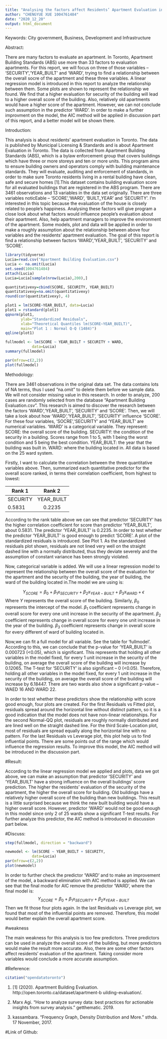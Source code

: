 ```yaml
---
title: "Analysing the factors affect Residents’ Apartment Evaluation in Toronto"
author: "CHENGYUE XUE 1004761484"
date: "2020_12_20"
output: html_document
---
```



Keywords: City government, Business, Development and Infrastructure


Abstract:

There are many factors to evaluate an apartment. In Toronto, Apartment Building Standards (ABS) use more than 33 factors to evaluation apartments. For this report, we will focus on three of those variables -- 'SECURITY','YEAR_BUILT' and 'WARD', trying to find a relationship between the overall socre of the apartment and these three variables. A linear regression model is introduced in this report to analyze the relationship between them. Some plots are shown to represent the relationship we found. We find that a higher evaluation for security of the building will lead to a higher overall score of the building. Also, relatively old apartments would have a higher score of the apartment. However, we can not conclude such assumption in the predictor 'WARD'. In order to make a further improvment on the model, the AIC method will be applied in discussion part of this report, and a better model will be shown there.


Introduction:

   This analysis is about residents' apartment evaluation in Toronto. The data is published by Municipal Licensing & Standards and is about Apartment Evaluation in Toronto. The data is collected from Apartment Building Standards (ABS), which is a bylaw enforcement group that covers buildings which have three or more storeys and ten or more units. This program aims to ensure building owners and operators comply with building maintenance standards. They will evaluate, auditing and enforcement of standards, in order to make sure Toronto residents living in a rental building have clean, safe and secure homes [1].This dataset contains building evaluation score for all evaluated buildings that are registered in the ABS program. There are 3461 observations and 13 variables in the data set originally. There are three variables noticEable -- 'SCORE','WARD', 'BUILT_YEAR' and 'SECURITY'. I’m interested in this topic because the evaluation of the house is closely related to people’s happiness. Analysing these factors will give program a close look about what factors would influence people's evaluation about their apartment. Also, help apartment managers to improve the environment of the apartment. Some models, plot and data will be applied in order to make a roughly  assumption about the relationship between above four variables and the residents' apartment evaluation. The goal of this report is find a relationship between factors 'WARD','YEAR_BUILT', 'SECURITY' and 'SCORE'.
 



```r
library(tidyverse)
Lucia=read.csv("Apartment Building Evaluation.csv")
Lucia <- na.omit(Lucia)
set.seed(1004761484)
attach(Lucia)
Lucia=Lucia[sample(nrow(Lucia),200),]
```

```r
quantitativexy=cbind(SCORE, SECURITY, YEAR_BUILT)
quantitativexy=na.omit(quantitativexy)
round(cor(quantitativexy), 4)
```


```r
plot1 = lm(SCORE~YEAR_BUILT, data=Lucia) 
plot1 = rstandard(plot1)
qqnorm(plot1, 
       ylab="Standardized Residuals", 
       xlab="Theoretical Quantiles lm(SCORE~YEAR_BUILT)", 
       main="Plot 1 : Normal Q-Q (1484)") 
qqline(plot1)
```



```r
fullmodel <- lm(SCORE ~ YEAR_BUILT + SECURITY + WARD,
            data=Lucia)
summary(fullmodel)
```



```r
par(mfrow=c(2,2))
plot(fullmodel)
```


Methodology:
  
  There are 3461 observations in the original data set. The data contains lots of NA terms, thus I used "na.omit" to delete them before we sample data. We will not consider missing value in this research. In order to analyze, 200 cases are randomly selected from the database "Apartment Building Evaluation.csv". This research is aimed to discover the research between the factors 'WARD','YEAR_BUILT', 'SECURITY' and 'SCORE'. Then, we will take a look about how 'WARD','YEAR_BUILT', 'SECURITY' influence 'SCORE'. For these four variables, 'SOCRE','SECURITY' and 'YEAR_BUILT' are numerical variables. 'WARD' is a categorical variable. They represent:
    SCORE: the overall score of the building.
    SECURITY: the condition of the security in a building. Scores range from 1 to 5, with 1 being               the worst condition and 5 being the best condition.
    YEAR_BUILT: the year that the building was built in.
    WARD: where the building located in. All data is based on the 25 ward system.

  Firstly, I want to calculate the correlation between the three quantitative variables above. Then, summarized each quantitative predictor for the overall score ranked, in terms their correlation coefficient, from highest to lowest:


 Rank 1 |Rank 2 | 
--------|:----: |
 SECURITY | YEAR_BUILT |
 0.5831 | 0.2235 |

  According to the rank table above we can see that predictor 'SECURITY' has the higher correlation coefficient for score than predictor 'YEAR_BUILT', about 0.5831. The predictor 'YEAR_BUILT' is 0.2235. In order to test whether the predictor 'YEAR_BUILT' is good enough to predict 'SCORE'. A plot of the standardized residuals is introduced. See Plot 1. As the standardized residuals plot shown, residuals are not lined very well on the straight dashed line with a normally distributed, thus they deviate severely and the assumption of constant variance has been strongly violated.

  Now, categorical variable is added. We will use a linear regression model to represent the relationship between the overall score of the evaluation for the apartment and the security of the building, the year of building, the ward of the building located in.The model we are using is:


$$ Y_{SCORE} = \beta_0+\beta_1  x_{SECURITY} + \beta_2 x_{YEAR-BUILT} +\beta_3 x_{WARD}+\epsilon$$
Where $Y$ represents the overall score of the building. Similarly, 
$\beta_0$ represents the intercept of the model.
$\beta_1$ coefficient represents change in overall score for every one unit increase in the security of the apartment.
$\beta_2$ coefficient represents change in overall score for every one unit increase in the year of the building.
$\beta_3$ coefficient represents change in overall score for every different of ward of building located in.

Now,we can fit a full model for all variable. See the table for 'fullmodel'. According to this, we can conclude that the p-value for 'YEAR_BUILT' is 0.000723 (<0.05), which is significant. This represents that holding all other variables in the model fixed, for every 1 unit increase in the security of the building, on average the overall score of the building will increase by 0.12065. The T-test for 'SECURITY' is also significant -- 0 (<0.05). Therefore, holding all other variables in the model fixed, for every 1 unit increase in the security of the building, on average the overall score of the building will increase by 6.18447. There are two wards also show a significant p-value -- WAED 16 AND WARD 22. 

  In order to test whether these predictors show the relationship with score good enough, four plots are created. For the first Residuals vs Fitted plot, residuals spread around the horizontal line without distinct pattern, so it is a good indication that the model does not have non-linear relationships. For the second Normal-QQ plot, residuals are roughly normally distributed and are lined well on the straight dashed line. For the third Scale-Location plot, most of residuals are spread equally along the horizontal line with no pattern. For the last Residuals vs Leverage plot, this plot help us to find influential points. There are some points out of the range which would influence the regression results. To improve this model, the AIC method will be introduced in the discussion part.
  


#Result:

According to the linear regression model we applied and plots, data we got above, we can make an assumption that  predictor 'SECURITY' and 'YEAR_BUILT' have a strong influence on the overall buildings' score prediction. The higher the residents' evaluation of the security of the apartment, the higher the overall score for building. Old buildings have a relatively higher overall score of the building than new buildings. This result is a little surprised because we think the new built building would have a higher overall score. However, predictor 'WARD' would not be good enough in this model since only 2 of 25 wards show a significant T-test results. For further analyze this predictor, the AIC method is introduced in discussion part below.



#Discuss:
```r
step(fullmodel, direction = "backward")
```

```r
newmodel <- lm(SCORE ~ YEAR_BUILT + SECURITY,
            data=Lucia)
par(mfrow=c(2,2))
plot(newmodel)
```

In order to further check the predictor 'WARD' and to make an improvement of the model, a backward elimination with AIC method is applied. We can see that the final modle for AIC remove the predictor 'WARD', where the final model is:
$$ Y_{SCORE} = \beta_0+\beta_1  x_{SECURITY} + \beta_2 x_{YEAR-BUILT} $$
Then we fit those four plots again. In the last Residuals vs Leverage plot, we found that most of the influential points are removed. Therefore, this model would better explain the overall apartment score.


#weakness

The main weakness for this analysis is too few predictors. Three predictors can be used in analyze the overall score of the building, but more predictors would make the result more accurate. Also, there are some other factors affect residents' evaluation of the apartment. Taking consider more variables would conclude a more accurate assumption.


#Reference:
```r
citation("opendatatoronto")
```

1. [1] (2020). Apartment Building Evaluation. http://open.toronto.ca/dataset/apartment-b
uilding-evaluation/.

2. Marx Agi. "How to analyze survey data: best practices for actionable insights from survey analysis." getthematic. 2019.

3. kassambara. "Frequency Graph, Density Distribution and More." sthda. 17 November, 2017.


#Link of Github:




